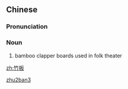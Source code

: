 ==Chinese==
{{zh-forms}}

===Pronunciation===
{{zh-pron
|m=zhúbǎn
|cat=n
}}

===Noun===
{{zh-noun}}

# bamboo clapper boards used in folk theater

[[Category:zh:Musical instruments|zhu2ban3]]

[[zh:竹板]]